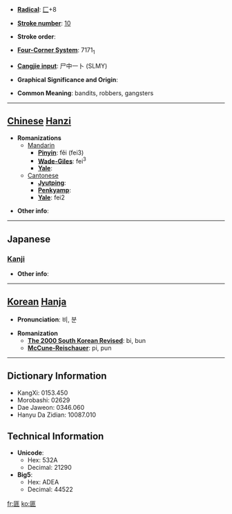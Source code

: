 * '''[[Wiktionary:Chinese radical index| Radical]]''': [[Wiktionary:Chinese radical index 匚|匚]]+8

* '''[[Wiktionary:Chinese total strokes index|Stroke number]]''': [[Wiktionary:Chinese total strokes index 10|10]]

* '''Stroke order''': 

* '''[[Wiktionary:Chinese four corner index|Four-Corner System]]''': 7171<sub>1</sub>

* '''[[Wiktionary:Chinese Cangjie index|Cangjie input]]''': 尸中一卜 (SLMY)

* '''Graphical Significance and Origin''': 

* '''Common Meaning''': bandits, robbers, gangsters

----

== [[Chinese]] [[Hanzi]] ==

* '''Romanizations'''
** [[Mandarin]]
*** '''[[Pinyin]]''': fěi (fei3)
*** '''[[Wade-Giles]]''': fei<sup>3</sup>
*** '''[[Yale]]''': 
**[[Cantonese]]
***'''[[Jyutping]]''':
***'''[[Penkyamp]]''': 
***'''[[Yale]]''': fei2

* '''Other info''': 

----

==Japanese==
===[[Kanji]]===
{{kanji|on readings=[[ひ]] (hi)
|kun readings=[[はこ]] (hako), [[かたみ]] (katami), [[あらず]] (arazu)
}}

* '''Other info''':  

----

== [[Korean]] [[Hanja]] ==

* '''Pronunciation''': 비, 분

* '''Romanization'''
** '''[[The 2000 South Korean Revised Romanization|The 2000 South Korean Revised]]''': bi, bun
** '''[[McCune-Reischauer]]''': pi, pun

----

== Dictionary Information ==

* KangXi: 0153.450
* Morobashi: 02629
* Dae Jaweon: 0346.060
* Hanyu Da Zidian: 10087.010

== Technical Information ==

* '''Unicode''':
** Hex: 532A
** Decimal: 21290
* '''Big5''':
** Hex: ADEA
** Decimal: 44522

[[fr:匪]]
[[ko:匪]]